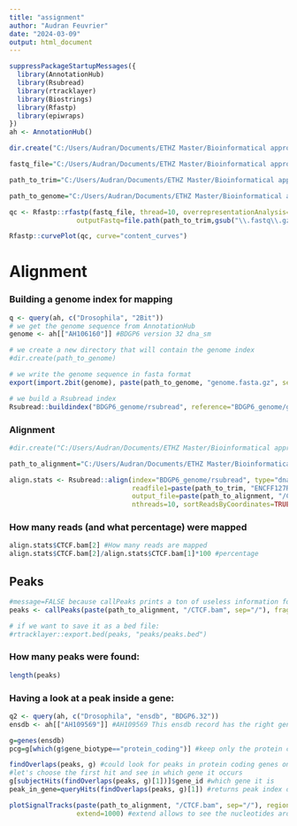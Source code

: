 ---
title: "assignment"
author: "Audran Feuvrier"
date: "2024-03-09"
output: html_document
---

```{r}
suppressPackageStartupMessages({
  library(AnnotationHub)
  library(Rsubread)
  library(rtracklayer)
  library(Biostrings)
  library(Rfastp)
  library(epiwraps)
})
ah <- AnnotationHub()
```
```{r, eval=FALSE}
dir.create("C:/Users/Audran/Documents/ETHZ Master/Bioinformatical approaches to regulatory genomics and epigenetics/assignments/week3/rfastp.trimmed") #create folder to save the trimmed file and statistics
```
```{r}
fastq_file="C:/Users/Audran/Documents/ETHZ Master/Bioinformatical approaches to regulatory genomics and epigenetics/assignments/week3/ChIP-seq CTCF/ENCFF127RRR.fastq"

path_to_trim="C:/Users/Audran/Documents/ETHZ Master/Bioinformatical approaches to regulatory genomics and epigenetics/assignments/week3/rfastp.trimmed/"

path_to_genome="C:/Users/Audran/Documents/ETHZ Master/Bioinformatical approaches to regulatory genomics and epigenetics/assignments/week3/BDGP6_genome"

```


```{r, eval=FALSE}
qc <- Rfastp::rfastp(fastq_file, thread=10, overrepresentationAnalysis=TRUE,
                 outputFastq=file.path(path_to_trim,gsub("\\.fastq\\.gz$","",basename(fastq_file))))
```

```{r, eval=FALSE}
Rfastp::curvePlot(qc, curve="content_curves")
```


# Alignment

### Building a genome index for mapping

```{r, eval=FALSE}
q <- query(ah, c("Drosophila", "2Bit")) 
# we get the genome sequence from AnnotationHub
genome <- ah[["AH106160"]] #BDGP6 version 32 dna_sm

# we create a new directory that will contain the genome index
#dir.create(path_to_genome)

# we write the genome sequence in fasta format
export(import.2bit(genome), paste(path_to_genome, "genome.fasta.gz", sep="/"), compress=TRUE)

# we build a Rsubread index
Rsubread::buildindex("BDGP6_genome/rsubread", reference="BDGP6_genome/genome.fasta.gz") #build that index using that fasta file
```

### Alignment

```{r}

#dir.create("C:/Users/Audran/Documents/ETHZ Master/Bioinformatical approaches to regulatory genomics and epigenetics/assignments/week3/aligned")

path_to_alignment="C:/Users/Audran/Documents/ETHZ Master/Bioinformatical approaches to regulatory genomics and epigenetics/assignments/week3/aligned"

align.stats <- Rsubread::align(index="BDGP6_genome/rsubread", type="dna",
                               readfile1=paste(path_to_trim, "ENCFF127RRR.fastq_R1.fastq", sep="/"), 
                               output_file=paste(path_to_alignment, "/CTCF.bam", sep="/"),
                               nthreads=10, sortReadsByCoordinates=TRUE)
```

### How many reads (and what percentage) were mapped

```{r}
align.stats$CTCF.bam[2] #How many reads are mapped
align.stats$CTCF.bam[2]/align.stats$CTCF.bam[1]*100 #percentage

```


## Peaks
```{r, message = FALSE}
#message=FALSE because callPeaks prints a ton of useless information for the report
peaks <- callPeaks(paste(path_to_alignment, "/CTCF.bam", sep="/"), fragLength=50L)

# if we want to save it as a bed file:
#rtracklayer::export.bed(peaks, "peaks/peaks.bed")

```

### How many peaks were found:
```{r}
length(peaks)
```

### Having a look at a peak inside a gene:
```{r}
q2 <- query(ah, c("Drosophila", "ensdb", "BDGP6.32")) 
ensdb <- ah[["AH109569"]] #AH109569 This ensdb record has the right genome build BDGP6.32
``` 

```{r}
g=genes(ensdb)
pcg=g[which(g$gene_biotype=="protein_coding")] #keep only the protein coding genes within g
```

```{r}
findOverlaps(peaks, g) #could look for peaks in protein coding genes only too 
#let's choose the first hit and see in which gene it occurs
g[subjectHits(findOverlaps(peaks, g)[1])]$gene_id #which gene it is
peak_in_gene=queryHits(findOverlaps(peaks, g)[1]) #returns peak index of the first overlap hit

```

```{r}
plotSignalTracks(paste(path_to_alignment, "/CTCF.bam", sep="/"), region=peaks[peak_in_gene],
                 extend=1000) #extend allows to see the nucleotides around the peak

```



